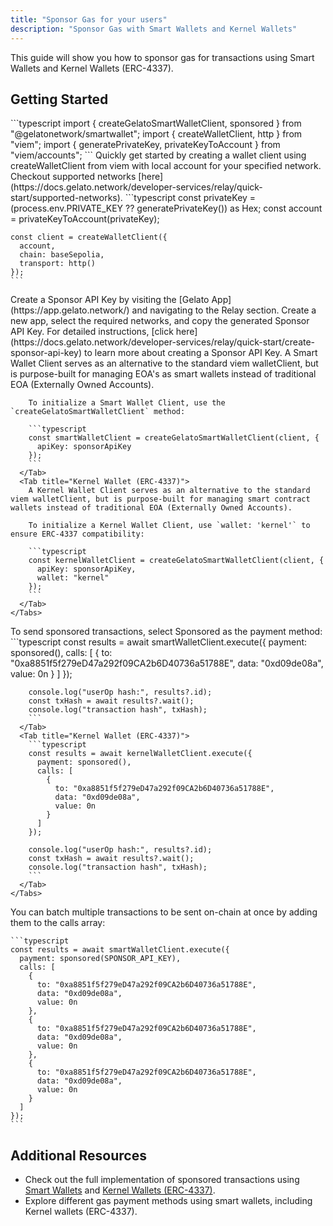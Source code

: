 ```yaml
---
title: "Sponsor Gas for your users"
description: "Sponsor Gas with Smart Wallets and Kernel Wallets"
---
```


This guide will show you how to sponsor gas for transactions using Smart Wallets and Kernel Wallets (ERC-4337).

## Getting Started

<Steps>
  <Step title="Importing Dependencies">
    ```typescript
    import { createGelatoSmartWalletClient, sponsored } from "@gelatonetwork/smartwallet";
    import { createWalletClient, http } from "viem";
    import { generatePrivateKey, privateKeyToAccount } from "viem/accounts";
    ```
  </Step>
  <Step title="Creating a Wallet Client">
    Quickly get started by creating a wallet client using createWalletClient from viem with local account for your specified network. Checkout supported networks [here](https://docs.gelato.network/developer-services/relay/quick-start/supported-networks).
    ```typescript
    const privateKey = (process.env.PRIVATE_KEY ?? generatePrivateKey()) as Hex;
    const account = privateKeyToAccount(privateKey);

    const client = createWalletClient({
      account,
      chain: baseSepolia,
      transport: http()
    });
    ```

  </Step>
  <Step title="Creating a Sponsor API Key">
    Create a Sponsor API Key by visiting the [Gelato App](https://app.gelato.network/) and navigating to the Relay section. Create a new app, select the required networks, and copy the generated Sponsor API Key.
    For detailed instructions, [click here](https://docs.gelato.network/developer-services/relay/quick-start/create-sponsor-api-key) to learn more about creating a Sponsor API Key.
  </Step>
  <Step title="Creating a Smart Wallet Client">
    <Tabs>
      <Tab title="Smart Wallet (EIP-7702)">
        A Smart Wallet Client serves as an alternative to the standard viem walletClient, but is purpose-built for managing EOA's as smart wallets instead of traditional EOA (Externally Owned Accounts).

        To initialize a Smart Wallet Client, use the `createGelatoSmartWalletClient` method:

        ```typescript
        const smartWalletClient = createGelatoSmartWalletClient(client, {
          apiKey: sponsorApiKey
        });
        ```
      </Tab>
      <Tab title="Kernel Wallet (ERC-4337)">
        A Kernel Wallet Client serves as an alternative to the standard viem walletClient, but is purpose-built for managing smart contract wallets instead of traditional EOA (Externally Owned Accounts).

        To initialize a Kernel Wallet Client, use `wallet: 'kernel'` to ensure ERC-4337 compatibility:

        ```typescript
        const kernelWalletClient = createGelatoSmartWalletClient(client, {
          apiKey: sponsorApiKey,
          wallet: "kernel"
        });
        ```
      </Tab>
    </Tabs>

  </Step>
  <Step title="Sending Transactions">
    To send sponsored transactions, select Sponsored as the payment method:
    <Tabs>
      <Tab title="Smart Wallet (EIP-7702)">
        ```typescript
        const results = await smartWalletClient.execute({
          payment: sponsored(),
          calls: [
            {
              to: "0xa8851f5f279eD47a292f09CA2b6D40736a51788E",
              data: "0xd09de08a",
              value: 0n
            }
          ]
        });

        console.log("userOp hash:", results?.id);
        const txHash = await results?.wait();
        console.log("transaction hash", txHash);
        ```
      </Tab>
      <Tab title="Kernel Wallet (ERC-4337)">
        ```typescript
        const results = await kernelWalletClient.execute({
          payment: sponsored(),
          calls: [
            {
              to: "0xa8851f5f279eD47a292f09CA2b6D40736a51788E",
              data: "0xd09de08a",
              value: 0n
            }
          ]
        });

        console.log("userOp hash:", results?.id);
        const txHash = await results?.wait();
        console.log("transaction hash", txHash);
        ```
      </Tab>
    </Tabs>

  </Step>
  <Step title="Batch Multiple Transactions">
    You can batch multiple transactions to be sent on-chain at once by adding them to the calls array:

    ```typescript
    const results = await smartWalletClient.execute({
      payment: sponsored(SPONSOR_API_KEY),
      calls: [
        {
          to: "0xa8851f5f279eD47a292f09CA2b6D40736a51788E",
          data: "0xd09de08a",
          value: 0n
        },
        {
          to: "0xa8851f5f279eD47a292f09CA2b6D40736a51788E",
          data: "0xd09de08a",
          value: 0n
        },
        {
          to: "0xa8851f5f279eD47a292f09CA2b6D40736a51788E",
          data: "0xd09de08a",
          value: 0n
        }
      ]
    });
    ```

  </Step>
</Steps>

## Additional Resources

- Check out the full implementation of sponsored transactions using [Smart Wallets](https://github.com/gelatodigital/gelato-sdk-examples/tree/main/examples/smart-wallet) and [Kernel Wallets (ERC-4337)](https://github.com/gelatodigital/gelato-sdk-examples/tree/main/examples/kernel-wallet).
- Explore different gas payment methods using smart wallets, including Kernel wallets (ERC-4337).
